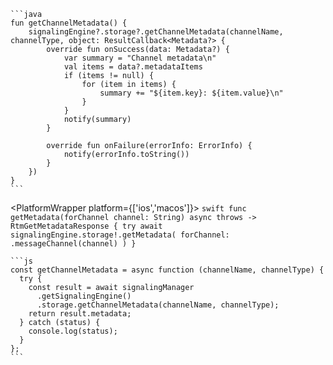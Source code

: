 <PlatformWrapper platform='android'>

    ```java
    fun getChannelMetadata() {
        signalingEngine?.storage?.getChannelMetadata(channelName, channelType, object: ResultCallback<Metadata?> {
            override fun onSuccess(data: Metadata?) {
                var summary = "Channel metadata\n"
                val items = data?.metadataItems
                if (items != null) {
                    for (item in items) {
                        summary += "${item.key}: ${item.value}\n"
                    }
                }
                notify(summary)
            }

            override fun onFailure(errorInfo: ErrorInfo) {
                notify(errorInfo.toString())
            }
        })
    }
    ```

</PlatformWrapper>

<PlatformWrapper platform={['ios','macos']}>
    ```swift
    func getMetadata(forChannel channel: String) async throws -> RtmGetMetadataResponse {
        try await signalingEngine.storage!.getMetadata(
            forChannel: .messageChannel(channel)
        )
    }
    ```
</PlatformWrapper>

<PlatformWrapper platform = 'web'>

    ```js
    const getChannelMetadata = async function (channelName, channelType) {
      try {
        const result = await signalingManager
          .getSignalingEngine()
          .storage.getChannelMetadata(channelName, channelType);
        return result.metadata;
      } catch (status) {
        console.log(status);
      }
    };
    ```     
</PlatformWrapper>

